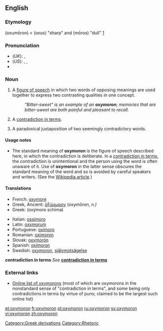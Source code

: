 {{was wotd|2006|July|12}}
==English==

{{wikipedia}}

===Etymology===
{{AGr.}} '''{{polytonic|[[ὀξύμωρον]]}}''' (oxumōron) < '''{{polytonic|[[ὀξύς]]}}''' (oxus)  "sharp" and '''{{polytonic|[[μωρός]]}}''' (mōros) "dull"  [http://www.perseus.tufts.edu/cgi-bin/ptext?doc=Perseus%3Atext%3A1999.04.0057%3Aentry%3D%2374333]

===Pronunciation===
*(''UK''): {{IPA|/ɒksɪˈmɔ:rɒn/}}, {{SAMPA|/QksI"mO:rQn/}}
*(''US''): {{AHD|äk-sĭ-môrʹän}}, {{IPA|/ɑksɪˈmɔrɑn/}}, {{SAMPA|/AksI"mOrAn/}}
*{{audio|en-us-oxymoron.ogg|Audio (US)}}

===Noun===
{{en-noun|''classical plural'' '''[[oxymora]]'''; ''Anglicized plural'' '''[[oxymorons]]'''}}

# A [[figure of speech]] in which two words of opposing meanings are used together to express two contrasting qualities in one concept.
#:''"Bitter-sweet" is an example of an '''oxymoron'''; memories that are bitter-sweet are both painful and pleasant to recall.''
# {{context|loosely|nonstandard}} A [[contradiction in terms]].
# A paradoxical juxtaposition of two seemingly contradictory words.

====Usage notes====
*The standard meaning of '''oxymoron''' is the figure of speech described here, in which the contradiction is deliberate.  In a [[contradiction in terms]], the contradiction is unintentional and the person using the word is often unaware of it.  Use of '''oxymoron''' in the latter sense obscures the standard meaning of the word and so is avoided by careful speakers and writers. (See the [[w:oxymoron|Wikipedia article]].)

====Translations====
{{trans-top|figure of speech}}
*French: [[oxymore]]
*Greek, Ancient: [[ὀξύμωρον]] (oxymōron, ''n.)''
*Greek: {{t|el|οξύμωρο σχήμα|n|}} (oxýmoro schíma)
{{trans-mid}}
*Italian: [[ossimoro]] {{m}}
*Latin: [[oxymorum]] {{n}}
*Portuguese: [[oxímoro]] {{m}}
*Romanian: [[oximoron]] {{n}}
*Slovak: [[oxymorón]] {{m}}
*Spanish: [[oxímoron]] {{m}}
*Swedish: [[oxymoron]], [[självmotsägelse]]
{{trans-bottom}}

'''contradiction in terms'''
''See'' '''[[contradiction in terms]]'''

===External links===
*[http://www.oxymoronlist.com Online list of oxymorons] (most of which are oxymorons in the nonstandard sense of "contradiction in terms", and some being only contradictions in terms by virtue of puns; claimed to be the largest such online list)

[[Category:Greek derivations]]
[[Category:Rhetoric]]

[[et:oxymoron]]
[[fr:oxymoron]]
[[pt:oxymoron]]
[[ru:oxymoron]]
[[sv:oxymoron]]
[[vi:oxymoron]]
[[zh:oxymoron]]